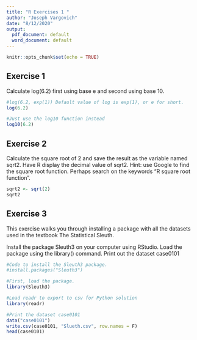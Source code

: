 ---
title: "R Exercises 1 "
author: "Joseph Vargovich"
date: "8/12/2020"
output:
  pdf_document: default
  word_document: default
---

```{r setup, include=FALSE}
knitr::opts_chunk$set(echo = TRUE)
```


## Exercise 1
Calculate log(6.2) first using base e and second using base 10.

```{r}
#log(6.2, exp(1)) Default value of log is exp(1), or e for short.  
log(6.2)

#Just use the log10 function instead 
log10(6.2)
```

## Exercise 2
Calculate the square root of 2 and save the result as the variable named sqrt2. Have R display the decimal value of sqrt2. Hint: use Google to find the square root function. Perhaps search on the keywords “R square root function”.

```{r}
sqrt2 <- sqrt(2)
sqrt2
```



## Exercise 3
This exercise walks you through installing a package with all the datasets used in the textbook The Statistical Sleuth.

Install the package Sleuth3 on your computer using RStudio.
Load the package using the library() command.
Print out the dataset case0101
```{r}
#Code to install the Sleuth3 package.
#install.packages("Sleuth3")

#First, load the package.
library(Sleuth3)

#Load readr to export to csv for Python solution
library(readr)

#Print the dataset case0101
data("case0101")
write.csv(case0101, "Slueth.csv", row.names = F)
head(case0101)
```

 
 